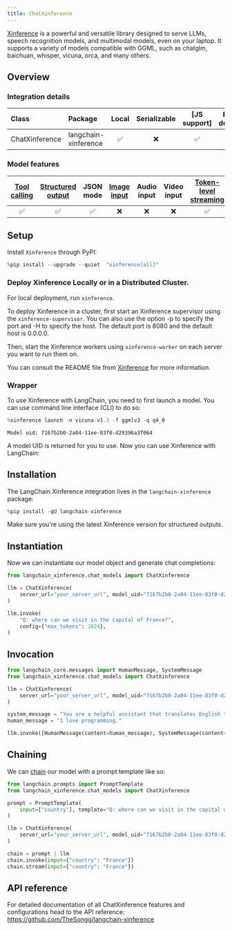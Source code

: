 ```yaml
---
title: ChatXinference
---
```


[Xinference](https://github.com/xorbitsai/inference) is a powerful and versatile library designed to serve LLMs, 
speech recognition models, and multimodal models, even on your laptop. It supports a variety of models compatible with GGML, such as chatglm, baichuan, whisper, vicuna, orca, and many others.

## Overview
### Integration details

| Class | Package | Local | Serializable | [JS support] | Package downloads | Package latest |
| :--- | :--- | :---: | :---: |  :---: | :---: | :---: |
| ChatXinference| langchain-xinference | ✅ | ❌ | ✅ | ✅ | ✅ |

### Model features
| [Tool calling](/oss/python/how-to/tool_calling/) | [Structured output](/oss/python/how-to/structured_output/) | JSON mode | [Image input](/oss/python/how-to/multimodal_inputs/) | Audio input | Video input | [Token-level streaming](/oss/python/how-to/chat_streaming/) | Native async | [Token usage](/oss/python/how-to/chat_token_usage_tracking/) | [Logprobs](/oss/python/how-to/logprobs/) |
| :---: |:----------------------------------------------------:| :---: | :---: |  :---: | :---: | :---: | :---: | :---: | :---: |
| ✅ |                          ✅                           | ✅ | ❌ | ❌ | ❌ | ✅ | ✅ | ❌ | ❌ |

## Setup

Install `Xinference` through PyPI:


```python
%pip install --upgrade --quiet  "xinference[all]"
```

### Deploy Xinference Locally or in a Distributed Cluster.

For local deployment, run `xinference`. 

To deploy Xinference in a cluster, first start an Xinference supervisor using the `xinference-supervisor`. You can also use the option -p to specify the port and -H to specify the host. The default port is 8080 and the default host is 0.0.0.0.

Then, start the Xinference workers using `xinference-worker` on each server you want to run them on. 

You can consult the README file from [Xinference](https://github.com/xorbitsai/inference) for more information.
### Wrapper

To use Xinference with LangChain, you need to first launch a model. You can use command line interface (CLI) to do so:


```python
%xinference launch -n vicuna-v1.3 -f ggmlv3 -q q4_0
```
```output
Model uid: 7167b2b0-2a04-11ee-83f0-d29396a3f064
```
A model UID is returned for you to use. Now you can use Xinference with LangChain:

## Installation

The LangChain Xinference integration lives in the `langchain-xinference` package:


```python
%pip install -qU langchain-xinference
```

Make sure you're using the latest Xinference version for structured outputs.

## Instantiation

Now we can instantiate our model object and generate chat completions:



```python
from langchain_xinference.chat_models import ChatXinference

llm = ChatXinference(
    server_url="your_server_url", model_uid="7167b2b0-2a04-11ee-83f0-d29396a3f064"
)

llm.invoke(
    "Q: where can we visit in the capital of France?",
    config={"max_tokens": 1024},
)
```

## Invocation


```python
from langchain_core.messages import HumanMessage, SystemMessage
from langchain_xinference.chat_models import ChatXinference

llm = ChatXinference(
    server_url="your_server_url", model_uid="7167b2b0-2a04-11ee-83f0-d29396a3f064"
)

system_message = "You are a helpful assistant that translates English to French. Translate the user sentence."
human_message = "I love programming."

llm.invoke([HumanMessage(content=human_message), SystemMessage(content=system_message)])
```

## Chaining

We can [chain](/oss/python/how-to/sequence/) our model with a prompt template like so:


```python
from langchain.prompts import PromptTemplate
from langchain_xinference.chat_models import ChatXinference

prompt = PromptTemplate(
    input=["country"], template="Q: where can we visit in the capital of {country}? A:"
)

llm = ChatXinference(
    server_url="your_server_url", model_uid="7167b2b0-2a04-11ee-83f0-d29396a3f064"
)

chain = prompt | llm
chain.invoke(input={"country": "France"})
chain.stream(input={"country": "France"})
```

## API reference

For detailed documentation of all ChatXinference features and configurations head to the API reference: https://github.com/TheSongg/langchain-xinference
